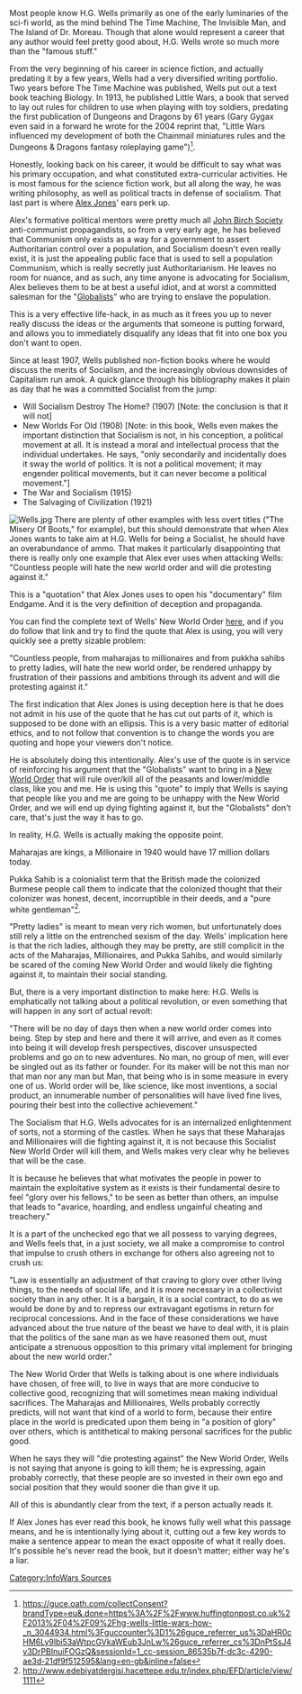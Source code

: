 Most people know H.G. Wells primarily as one of the early luminaries of the sci-fi world, as the mind behind The Time Machine, The Invisible Man, and The Island of Dr. Moreau. Though that alone would represent a career that any author would feel pretty good about, H.G. Wells wrote so much more than the "famous stuff."

From the very beginning of his career in science fiction, and actually predating it by a few years, Wells had a very diversified writing portfolio. Two years before The Time Machine was published, Wells put out a text book teaching Biology. In 1913, he published Little Wars, a book that served to lay out rules for children to use when playing with toy soldiers, predating the first publication of Dungeons and Dragons by 61 years (Gary Gygax even said in a forward he wrote for the 2004 reprint that, "Little Wars influenced my development of both the Chainmail miniatures rules and the Dungeons & Dragons fantasy roleplaying game")<ref>https://guce.oath.com/collectConsent?brandType=eu&.done=https%3A%2F%2Fwww.huffingtonpost.co.uk%2F2013%2F04%2F09%2Fhg-wells-little-wars-how-_n_3044934.html%3Fguccounter%3D1%26guce_referrer_us%3DaHR0cHM6Ly9lbi53aWtpcGVkaWEub3JnLw%26guce_referrer_cs%3DnPtSsJ4v3DrPBInuiFOGzQ&sessionId=1_cc-session_86535b7f-dc3c-4290-ae3d-21df9f512595&lang=en-gb&inline=false</ref>.

Honestly, looking back on his career, it would be difficult to say what was his primary occupation, and what constituted extra-curricular activities. He is most famous for the science fiction work, but all along the way, he was writing philosophy, as well as political tracts in defense of socialism. That last part is where [[Alex Jones]]' ears perk up.

Alex's formative political mentors were pretty much all [[John Birch Society]] anti-communist propagandists, so from a very early age, he has believed that Communism only exists as a way for a government to assert Authoritarian control over a population, and Socialism doesn't even really exist, it is just the appealing public face that is used to sell a population Communism, which is really secretly just Authoritarianism. He leaves no room for nuance, and as such, any time anyone is advocating for Socialism, Alex believes them to be at best a useful idiot, and at worst a committed salesman for the "[[Globalists]]" who are trying to enslave the population.

This is a very effective life-hack, in as much as it frees you up to never really discuss the ideas or the arguments that someone is putting forward, and allows you to immediately disqualify any ideas that fit into one box you don't want to open.

Since at least 1907, Wells published non-fiction books where he would discuss the merits of Socialism, and the increasingly obvious downsides of Capitalism run amok. A quick glance through his bibliography makes it plain as day that he was a committed Socialist from the jump:

*Will Socialism Destroy The Home? (1907) [Note: the conclusion is that it will not]
*New Worlds For Old (1908) [Note: in this book, Wells even makes the important distinction that Socialism is not, in his conception, a political movement at all. It is instead a moral and intellectual process that the individual undertakes. He says, "only secondarily and incidentally does it sway the world of politics. It is not a political movement; it may engender political movements, but it can never become a political movement."]
*The War and Socialism (1915)
*The Salvaging of Civilization (1921)

[[File:Wells.jpg|thumb]]
There are plenty of other examples with less overt titles ("The Misery Of Boots," for example), but this should demonstrate that when Alex Jones wants to take aim at H.G. Wells for being a Socialist, he should have an overabundance of ammo. That makes it particularly disappointing that there is really only one example that Alex ever uses when attacking Wells: "Countless people will hate the new world order and will die protesting against it."

This is a "quotation" that Alex Jones uses to open his "documentary" film Endgame. And it is the very definition of deception and propaganda.

You can find the complete text of Wells' New World Order [https://www.voltairenet.org/IMG/pdf/Wells_New_World_Order.pdf here], and if you do follow that link and try to find the quote that Alex is using, you will very quickly see a pretty sizable problem:

"Countless people, from maharajas to millionaires and from pukkha sahibs to pretty ladies, will hate the new world order, be rendered unhappy by frustration of their passions and ambitions through its advent and will die protesting against it."

The first indication that Alex Jones is using deception here is that he does not admit in his use of the quote that he has cut out parts of it, which is supposed to be done with an ellipsis. This is a very basic matter of editorial ethics, and to not follow that convention is to change the words you are quoting and hope your viewers don't notice.

He is absolutely doing this intentionally. Alex's use of the quote is in service of reinforcing his argument that the "Globalists" want to bring in a [[New World Order]] that will rule over/kill all of the peasants and lower/middle class, like you and me. He is using this "quote" to imply that Wells is saying that people like you and me are going to be unhappy with the New World Order, and we will end up dying fighting against it, but the "Globalists" don't care, that's just the way it has to go.

In reality, H.G. Wells is actually making the opposite point.

Maharajas are kings, a Millionaire in 1940 would have 17 million dollars today.

Pukka Sahib is a colonialist term that the British made the colonized Burmese people call them to indicate that the colonized thought that their colonizer was honest, decent, incorruptible in their deeds, and a "pure white gentleman"<ref>http://www.edebiyatdergisi.hacettepe.edu.tr/index.php/EFD/article/view/1111</ref>.

"Pretty ladies" is meant to mean very rich women, but unfortunately does still rely a little on the entrenched sexism of the day. Wells' implication here is that the rich ladies, although they may be pretty, are still complicit in the acts of the Maharajas, Millionaires, and Pukka Sahibs, and would similarly be scared of the coming New World Order and would likely die fighting against it, to maintain their social standing.

But, there is a very important distinction to make here: H.G. Wells is emphatically not talking about a political revolution, or even something that will happen in any sort of actual revolt:

"There will be no day of days then when a new world order comes into being. Step by step and here and there it will arrive, and even as it comes into being it will develop fresh perspectives, discover unsuspected problems and go on to new adventures. No man, no group of men, will ever be singled out as its father or founder. For its maker will be not this man nor that man nor any man but Man, that being who is in some measure in every one of us. World order will be, like science, like most inventions, a social product, an innumerable number of personalities will have lived fine lives, pouring their best into the collective achievement."

The Socialism that H.G. Wells advocates for is an internalized enlightenment of sorts, not a storming of the castles. When he says that these Maharajas and Millionaires will die fighting against it, it is not because this Socialist New World Order will kill them, and Wells makes very clear why he believes that will be the case.

It is because he believes that what motivates the people in power to maintain the exploitative system as it exists is their fundamental desire to feel "glory over his fellows," to be seen as better than others, an impulse that leads to "avarice, hoarding, and endless ungainful cheating and treachery."

It is a part of the unchecked ego that we all possess to varying degrees, and Wells feels that, in a just society, we all make a compromise to control that impulse to crush others in exchange for others also agreeing not to crush us:

"Law is essentially an adjustment of that craving to glory over other living things, to the needs of social life, and it is more necessary in a collectivist society than in any other. It is a bargain, it is a social contract, to do as we would be done by and to repress our extravagant egotisms in return for reciprocal concessions. And in the face of these considerations we have advanced about the true nature of the beast we have to deal with, it is plain that the politics of the sane man as we have reasoned them out, must anticipate a strenuous opposition to this primary vital implement for bringing about the new world order."

The New World Order that Wells is talking about is one where individuals have chosen, of free will, to live in ways that are more conducive to collective good, recognizing that will sometimes mean making individual sacrifices. The Maharajas and Millionaires, Wells probably correctly predicts, will not want that kind of a world to form, because their entire place in the world is predicated upon them being in "a position of glory" over others, which is antithetical to making personal sacrifices for the public good.

When he says they will "die protesting against" the New World Order, Wells is not saying that anyone is going to kill them; he is expressing, again probably correctly, that these people are so invested in their own ego and social position that they would sooner die than give it up.

All of this is abundantly clear from the text, if a person actually reads it.

If Alex Jones has ever read this book, he knows fully well what this passage means, and he is intentionally lying about it, cutting out a few key words to make a sentence appear to mean the exact opposite of what it really does. It's possible he's never read the book, but it doesn't matter; either way he's a liar.

[[Category:InfoWars Sources]]
